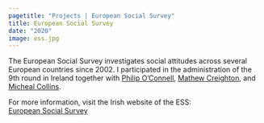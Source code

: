 ```yaml
---
pagetitle: "Projects | European Social Survey"
title: European Social Survey
date: "2020"
image: ess.jpg
---
```


The European Social Survey investigates social attitudes across several European countries since 2002. I participated in the administration of the 9th round in Ireland together with [Philip O'Connell](https://people.ucd.ie/philip.oconnell),  [Mathew Creighton](https://www.mathewcreighton.eu), and [Micheal Collins](https://people.ucd.ie/micheal.collins). 

For more information, visit the Irish website of the ESS:
<br>
[European Social Survey](https://ess.ucd.ie/){.btn .btn-lg .btn-dark role="button"}


